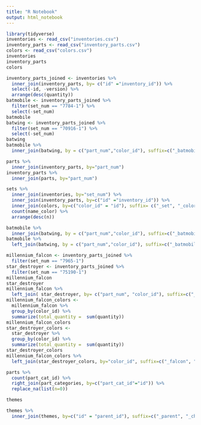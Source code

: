 ```yaml
---
title: "R Notebook"
output: html_notebook
---
```


```r
library(tidyverse)
inventories <- read_csv("inventories.csv")
inventory_parts <- read_csv("inventory_parts.csv")
colors <- read_csv("colors.csv")
inventories
inventory_parts
colors
```



```r
inventory_parts_joined <- inventories %>%
  inner_join(inventory_parts, by= c("id" ="inventory_id")) %>%
  select(-id, -version) %>%
  arrange(desc(quantity))
batmobile <- inventory_parts_joined %>%
  filter(set_num == "7784-1") %>%
  select(-set_num)
batmobile
batwing <- inventory_parts_joined %>%
  filter(set_num == "70916-1") %>%
  select(-set_num)
batwing
batmobile %>%
  inner_join(batwing, by = c("part_num","color_id"), suffix=c("_batmobile", "_batwing"))
```



```r
parts %>%
  inner_join(inventory_parts, by="part_num")
inventory_parts %>%
  inner_join(parts, by="part_num")
```



```r
sets %>%
  inner_join(inventories, by="set_num") %>%
  inner_join(inventory_parts, by=c("id" ="inventory_id")) %>%
  inner_join(colors, by=c("color_id" = "id"), suffix= c("_set", "_color") ) %>%
  count(name_color) %>%
  arrange(desc(n))
```



```r
batmobile %>%
  inner_join(batwing, by = c("part_num","color_id"), suffix=c("_batmobile", "_batwing"))
batmobile %>%
  left_join(batwing, by = c("part_num","color_id"), suffix=c("_batmobile", "_batwing"))
```


```r
millennium_falcon <- inventory_parts_joined %>%
  filter(set_num == "7965-1")
star_destroyer <- inventory_parts_joined %>%
  filter(set_num == "75190-1")
millennium_falcon
star_destroyer
millennium_falcon %>%
  left_join( star_destroyer, by= c("part_num", "color_id"), suffix=c("_falcon", "_star_destroyer"))
millennium_falcon_colors <-
  millennium_falcon %>%
  group_by(color_id) %>%
  summarize(total_quantity =  sum(quantity))
millennium_falcon_colors
star_destroyer_colors <-
  star_destroyer %>%
  group_by(color_id) %>%
  summarize(total_quantity =  sum(quantity))
star_destroyer_colors
millennium_falcon_colors %>%
  left_join(star_destroyer_colors, by="color_id", suffix=c("_falcon", "_start_destroyer"))
```


```r
parts %>%
  count(part_cat_id) %>%
  right_join(part_categories, by=c("part_cat_id"="id")) %>%
  replace_na(list(n=0))
```



```r
themes 
```


```r
themes %>%
  inner_join(themes, by=c("id" = "parent_id"), suffix=c("_parent", "_child"))
```